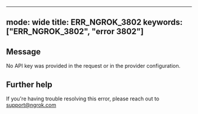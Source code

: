 
---
mode: wide
title: ERR_NGROK_3802
keywords: ["ERR_NGROK_3802", "error 3802"]
---

## Message
No API key was provided in the request or in the provider configuration.




## Further help
If you're having trouble resolving this error, please reach out to [support@ngrok.com](mailto:support@ngrok.com?subject=Help%20with%20ERR_NGROK_3802)

